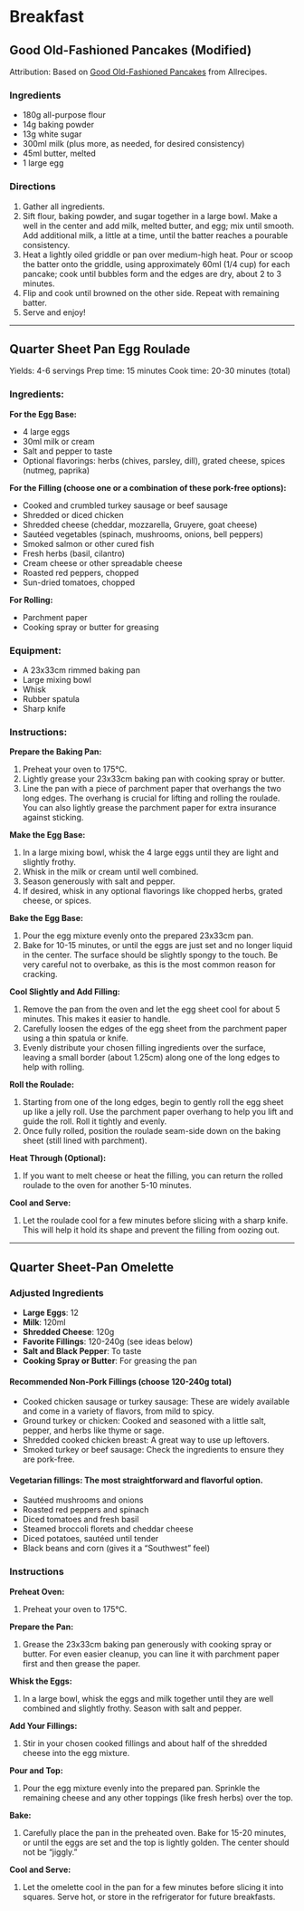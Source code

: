 # Breakfast

## Good Old-Fashioned Pancakes (Modified)

Attribution: Based on [Good Old-Fashioned Pancakes](https://www.allrecipes.com/recipe/21014/good-old-fashioned-pancakes/) from Allrecipes.

### Ingredients

*   180g all-purpose flour
*   14g baking powder
*   13g white sugar
*   300ml milk (plus more, as needed, for desired consistency)
*   45ml butter, melted
*   1 large egg

### Directions

1.  Gather all ingredients.
2.  Sift flour, baking powder, and sugar together in a large bowl. Make a well in the center and add milk, melted butter, and egg; mix until smooth. Add additional milk, a little at a time, until the batter reaches a pourable consistency.
3.  Heat a lightly oiled griddle or pan over medium-high heat. Pour or scoop the batter onto the griddle, using approximately 60ml (1/4 cup) for each pancake; cook until bubbles form and the edges are dry, about 2 to 3 minutes.
4.  Flip and cook until browned on the other side. Repeat with remaining batter.
5.  Serve and enjoy!

---

## Quarter Sheet Pan Egg Roulade

Yields: 4-6 servings
Prep time: 15 minutes
Cook time: 20-30 minutes (total)

### Ingredients:

**For the Egg Base:**

*   4 large eggs
*   30ml milk or cream
*   Salt and pepper to taste
*   Optional flavorings: herbs (chives, parsley, dill), grated cheese, spices (nutmeg, paprika)

**For the Filling (choose one or a combination of these pork-free options):**

*   Cooked and crumbled turkey sausage or beef sausage
*   Shredded or diced chicken
*   Shredded cheese (cheddar, mozzarella, Gruyere, goat cheese)
*   Sautéed vegetables (spinach, mushrooms, onions, bell peppers)
*   Smoked salmon or other cured fish
*   Fresh herbs (basil, cilantro)
*   Cream cheese or other spreadable cheese
*   Roasted red peppers, chopped
*   Sun-dried tomatoes, chopped

**For Rolling:**

*   Parchment paper
*   Cooking spray or butter for greasing

### Equipment:

*   A 23x33cm rimmed baking pan
*   Large mixing bowl
*   Whisk
*   Rubber spatula
*   Sharp knife

### Instructions:

**Prepare the Baking Pan:**

1.  Preheat your oven to 175°C.
2.  Lightly grease your 23x33cm baking pan with cooking spray or butter.
3.  Line the pan with a piece of parchment paper that overhangs the two long edges. The overhang is crucial for lifting and rolling the roulade. You can also lightly grease the parchment paper for extra insurance against sticking.

**Make the Egg Base:**

1.  In a large mixing bowl, whisk the 4 large eggs until they are light and slightly frothy.
2.  Whisk in the milk or cream until well combined.
3.  Season generously with salt and pepper.
4.  If desired, whisk in any optional flavorings like chopped herbs, grated cheese, or spices.

**Bake the Egg Base:**

1.  Pour the egg mixture evenly onto the prepared 23x33cm pan.
2.  Bake for 10-15 minutes, or until the eggs are just set and no longer liquid in the center. The surface should be slightly spongy to the touch. Be very careful not to overbake, as this is the most common reason for cracking.

**Cool Slightly and Add Filling:**

1.  Remove the pan from the oven and let the egg sheet cool for about 5 minutes. This makes it easier to handle.
2.  Carefully loosen the edges of the egg sheet from the parchment paper using a thin spatula or knife.
3.  Evenly distribute your chosen filling ingredients over the surface, leaving a small border (about 1.25cm) along one of the long edges to help with rolling.

**Roll the Roulade:**

1.  Starting from one of the long edges, begin to gently roll the egg sheet up like a jelly roll. Use the parchment paper overhang to help you lift and guide the roll. Roll it tightly and evenly.
2.  Once fully rolled, position the roulade seam-side down on the baking sheet (still lined with parchment).

**Heat Through (Optional):**

1.  If you want to melt cheese or heat the filling, you can return the rolled roulade to the oven for another 5-10 minutes.

**Cool and Serve:**

1.  Let the roulade cool for a few minutes before slicing with a sharp knife. This will help it hold its shape and prevent the filling from oozing out.

---

## Quarter Sheet-Pan Omelette

### Adjusted Ingredients

*   **Large Eggs**: 12
*   **Milk**: 120ml
*   **Shredded Cheese**: 120g
*   **Favorite Fillings**: 120-240g (see ideas below)
*   **Salt and Black Pepper**: To taste
*   **Cooking Spray or Butter**: For greasing the pan

#### Recommended Non-Pork Fillings (choose 120-240g total)

*   Cooked chicken sausage or turkey sausage: These are widely available and come in a variety of flavors, from mild to spicy.
*   Ground turkey or chicken: Cooked and seasoned with a little salt, pepper, and herbs like thyme or sage.
*   Shredded cooked chicken breast: A great way to use up leftovers.
*   Smoked turkey or beef sausage: Check the ingredients to ensure they are pork-free.

#### Vegetarian fillings: The most straightforward and flavorful option.

*   Sautéed mushrooms and onions
*   Roasted red peppers and spinach
*   Diced tomatoes and fresh basil
*   Steamed broccoli florets and cheddar cheese
*   Diced potatoes, sautéed until tender
*   Black beans and corn (gives it a "Southwest" feel)

### Instructions

**Preheat Oven:**

1.  Preheat your oven to 175°C.

**Prepare the Pan:**

1.  Grease the 23x33cm baking pan generously with cooking spray or butter. For even easier cleanup, you can line it with parchment paper first and then grease the paper.

**Whisk the Eggs:**

1.  In a large bowl, whisk the eggs and milk together until they are well combined and slightly frothy. Season with salt and pepper.

**Add Your Fillings:**

1.  Stir in your chosen cooked fillings and about half of the shredded cheese into the egg mixture.

**Pour and Top:**

1.  Pour the egg mixture evenly into the prepared pan. Sprinkle the remaining cheese and any other toppings (like fresh herbs) over the top.

**Bake:**

1.  Carefully place the pan in the preheated oven. Bake for 15-20 minutes, or until the eggs are set and the top is lightly golden. The center should not be "jiggly."

**Cool and Serve:**

1.  Let the omelette cool in the pan for a few minutes before slicing it into squares. Serve hot, or store in the refrigerator for future breakfasts.